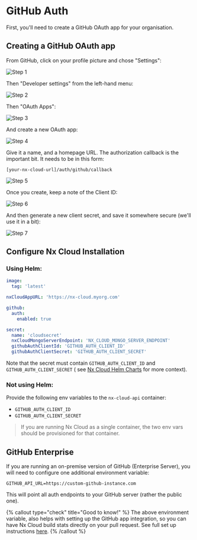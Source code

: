 # GitHub Auth

First, you'll need to create a GitHub OAuth app for your organisation.

## Creating a GitHub OAuth app

From GitHub, click on your profile picture and chose "Settings":

![Step 1](/nx-cloud/private/images/github_auth_step_1.png)

Then "Developer settings" from the left-hand menu:

![Step 2](/nx-cloud/private/images/github_auth_step_2.png)

Then "OAuth Apps":

![Step 3](/nx-cloud/private/images/github_auth_step_3.png)

And create a new OAuth app:

![Step 4](/nx-cloud/private/images/github_auth_step_4.png)

Give it a name, and a homepage URL. The authorization callback is the important bit. It needs to be in this form:

`[your-nx-cloud-url]/auth/github/callback`

![Step 5](/nx-cloud/private/images/github_auth_step_5.png)

Once you create, keep a note of the Client ID:

![Step 6](/nx-cloud/private/images/github_auth_step_6.png)

And then generate a new client secret, and save it somewhere secure (we'll use it in a bit):

![Step 7](/nx-cloud/private/images/github_auth_step_7.png)

## Configure Nx Cloud Installation

### Using Helm:

```yaml
image:
  tag: 'latest'

nxCloudAppURL: 'https://nx-cloud.myorg.com'

github:
  auth:
    enabled: true

secret:
  name: 'cloudsecret'
  nxCloudMongoServerEndpoint: 'NX_CLOUD_MONGO_SERVER_ENDPOINT'
  githubAuthClientId: 'GITHUB_AUTH_CLIENT_ID'
  githubAuthClientSecret: 'GITHUB_AUTH_CLIENT_SECRET'
```

Note that the secret must contain `GITHUB_AUTH_CLIENT_ID` and `GITHUB_AUTH_CLIENT_SECRET` (
see [Nx Cloud Helm Charts](https://github.com/nrwl/nx-cloud-helm) for more context).

### Not using Helm:

Provide the following env variables to the `nx-cloud-api` container:

- `GITHUB_AUTH_CLIENT_ID`
- `GITHUB_AUTH_CLIENT_SECRET`

> If you are running Nx Cloud as a single container, the two env vars should be provisioned for that container.

## GitHub Enterprise

If you are running an on-premise version of GitHub (Enterprise Server), you will need to configure one additional
environment variable:

`GITHUB_API_URL=https://custom-github-instance.com`

This will point all auth endpoints to your GitHub server (rather the public one).

{% callout type="check" title="Good to know!" %}
The above environment variable, also helps with setting up the GitHub app integration, so you can have Nx Cloud build
stats directly on your pull request. See full set up instructions [here](/nx-cloud/set-up/github).
{% /callout %}
